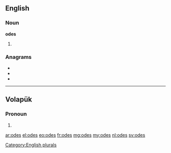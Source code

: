 ==English==

===Noun===
'''odes'''

# {{plural of|ode}}

===Anagrams===
* {{l|en|does}}
* {{l|en|dose}}
* {{l|en|SOED}}

[[Category:English plurals]]

----

==Volapük==

===Pronoun===
{{head|vo|pronoun form}}

# {{inflection of|od||dat|p|lang=vo}}

[[ar:odes]]
[[el:odes]]
[[eo:odes]]
[[fr:odes]]
[[mg:odes]]
[[my:odes]]
[[nl:odes]]
[[sv:odes]]